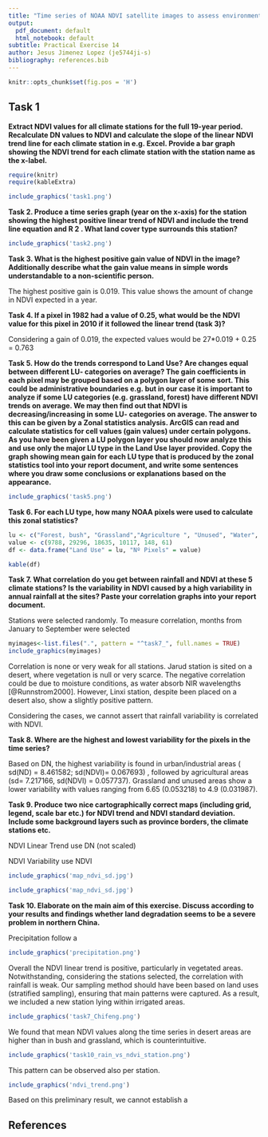 ```yaml
---
title: "Time series of NOAA NDVI satellite images to assess environmental change"
output:
  pdf_document: default
  html_notebook: default
subtitle: Practical Exercise 14
author: Jesus Jimenez Lopez (je5744ji-s)
bibliography: references.bib
---
```


```r
knitr::opts_chunk$set(fig.pos = 'H')
```
## Task 1

**Extract NDVI values for all climate stations for the full 19-year period. Recalculate DN values to NDVI and calculate the slope of the linear NDVI trend line for each climate station in e.g. Excel. Provide a bar graph showing the NDVI trend for each climate station with the station name as the x-label.**

```r
require(knitr)
require(kableExtra)
```


```r
include_graphics('task1.png')
```


**Task 2. Produce a time series graph (year on the x-axis) for the station showing the highest positive linear trend of NDVI and include the trend line equation and R 2 . What land cover type surrounds this station?**

```r
include_graphics('task2.png')
```

**Task 3. What is the highest positive gain value of NDVI in the image? Additionally describe what the gain value means in simple words understandable to a non-scientific person.**

The highest positive gain is 0.019. This value shows the amount of change in NDVI expected in a year.

**Task 4. If a pixel in 1982 had a value of 0.25, what would be the NDVI value for this pixel in 2010 if it followed the linear trend (task 3)?**

Considering a gain of 0.019, the expected values would be 27*0.019 + 0.25 = 0.763


**Task 5. How do the trends correspond to Land Use? Are changes equal between different LU- categories on average? The gain coefficients in each pixel may be grouped based on a polygon layer of some sort. This could be administrative boundaries e.g. but in our case it is important to analyze if some LU categories (e.g. grassland, forest) have different NDVI trends on average. We may then find out that NDVI is decreasing/increasing in some LU- categories on average. The answer to this can be given by a Zonal statistics analysis. ArcGIS can read and calculate statistics for cell values (gain values) under certain polygons. As you have been given a LU polygon layer you should now analyze this and use only the major LU type in the Land Use layer provided. Copy the graph showing mean gain for each LU type that is produced by the zonal statistics tool into your report document, and write some sentences where you draw some conclusions or explanations based on the appearance.**


```r
include_graphics('task5.png')
```

**Task 6. For each LU type, how many NOAA pixels were used to calculate this zonal statistics?**


```r
lu <- c("Forest, bush", "Grassland","Agriculture ", "Unused", "Water", "Urban/industrial")
value <- c(9788, 29296, 18635, 10117, 148, 61)
df <- data.frame("Land Use" = lu, "Nº Pixels" = value)
```

```r
kable(df)

```

**Task 7. What correlation do you get between rainfall and NDVI at these 5 climate stations? Is the variability in NDVI caused by a high variability in annual rainfall at the sites? Paste your correlation graphs into your report document.**

Stations were selected randomly.  To measure correlation, months from January to September were selected


```r
myimages<-list.files(".", pattern = "^task7_", full.names = TRUE)
include_graphics(myimages)
```

Correlation is none or very weak for all stations. Jarud station is sited on a desert, where vegetation is null or very scarce. The negative correlation could be due to moisture conditions, as water absorb NIR wavelengths [@Runnstrom2000]. However, Linxi station,  despite been placed on a desert also,  show a slightly positive pattern.

Considering the cases, we cannot assert that rainfall variability is correlated with  NDVI.

**Task 8. Where are the highest and lowest variability for the pixels in the time series?**

Based on DN, the highest variability is found in urban/industrial areas ( sd(ND) = 8.461582; sd(NDVI)= 0.067693) , followed by agricultural areas (sd= 7.217166, sd(NDVI) = 0.057737). Grassland and unused areas show a lower variability with values ranging from 6.65 (0.053218)  to 4.9 (0.031987).

**Task 9. Produce two nice cartographically correct maps (including grid, legend, scale bar etc.) for NDVI trend and NDVI standard deviation. Include some background layers such as province borders, the climate stations etc.**

NDVI Linear Trend use DN (not scaled)

NDVI Variability use NDVI 


```r
include_graphics('map_ndvi_sd.jpg')
```

```r
include_graphics('map_ndvi_sd.jpg')
```

**Task 10. Elaborate on the main aim of this exercise. Discuss according to your results and findings whether land degradation seems to be a severe problem in northern China.**

Precipitation follow a 

```r
include_graphics('precipitation.png')
```



Overall the NDVI linear trend is positive, particularly in vegetated areas.  Notwithstanding, considering the stations selected, the correlation with rainfall is weak. Our sampling method should have been based on land uses (stratified sampling), ensuring that main patterns were captured. As a result, we included a new station lying within irrigated areas.

```r
include_graphics('task7_Chifeng.png')
```

We found that mean NDVI values along the time series in desert areas are higher than in bush and grassland, which is counterintuitive.  


```r
include_graphics('task10_rain_vs_ndvi_station.png')
```

This pattern can be observed also per station. 

```r
include_graphics('ndvi_trend.png')
```

Based on this preliminary result, we cannot establish a 



## References
